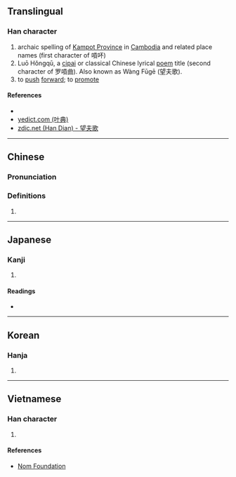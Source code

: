 {{also|唝}}
{{character info/new}}
==Translingual==

===Han character===
{{Han char|rn=30|rad=口|as=10|sn=13|four=61086|canj=RMBC|ids=⿰口貢}}

# archaic spelling of [[w:Kampot Province|Kampot Province]] in [[Cambodia]] and related place names (first character of 嗊吥)
# Luō Hǒngqū, a [[w:Ci (poetry)|cipai]] or classical Chinese lyrical [[poem]] title (second character of 罗嗊曲). Also known as Wàng Fūgē (望夫歌).
# to [[push]] [[forward]]; to [[promote]]

====References====
* {{Han ref|kx=0202.140|dkj=04058|dj=0424.370|hdz=10664.120|uh=55CA|ud=21962|bh=DCCF|bd=56527}}
* [http://yedict.com/htm/55/551D.htm yedict.com (叶典)]
* [http://www.zdic.net/c/b/8d/157962.htm zdic.net (Han Dian) - 望夫歌]

----
==Chinese==
{{zh-forms|s=唝}}

===Pronunciation===
{{zh-pron
|m-s=
|c=hung2,gung3
|c-t=
|g=
|h=pfs=
|j=
|md=
|mn=
|mn-t=
|w=
|x=
|mc=y
|oc=y
|cat=n
}}

===Definitions===
{{zh-hanzi}}

# {{rfdef|lang=zh}}
----

==Japanese==

===Kanji===
{{ja-kanji|grade=|rs=口10}}

# {{defn|lang=ja|sort=口10}}

====Readings====
* {{ja-readings|on=[[こう]] (kō), [[く]] (ku)|kun=}}

----

==Korean==

===Hanja===
{{ko-hanja|hangeul=홍|rv=hong|mr=hong}}

# {{defn|lang=ko|sort=口10}}

----

==Vietnamese==

===Han character===
{{vi-hantu|[[rống]]|rs=口10}}

# {{defn|lang=vi|sort=口10}}

====References====
* [http://nomfoundation.org/common/nom_details.php?codepoint=55ca Nom Foundation]